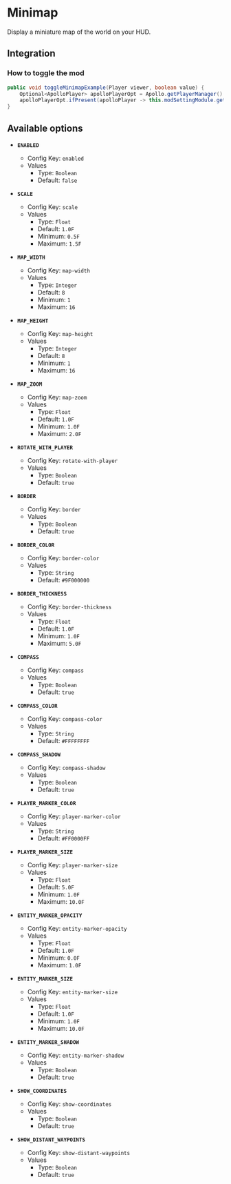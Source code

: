 # Minimap

Display a miniature map of the world on your HUD.

## Integration

### How to toggle the mod

```java
public void toggleMinimapExample(Player viewer, boolean value) {
    Optional<ApolloPlayer> apolloPlayerOpt = Apollo.getPlayerManager().getPlayer(viewer.getUniqueId());
    apolloPlayerOpt.ifPresent(apolloPlayer -> this.modSettingModule.getOptions().set(apolloPlayer, ModMinimap.ENABLED, value));
}
```

## Available options

- __`ENABLED`__
    - Config Key: `enabled`
    - Values
        - Type: `Boolean`
        - Default: `false`

- __`SCALE`__
    - Config Key: `scale`
    - Values
        - Type: `Float`
        - Default: `1.0F`
        - Minimum: `0.5F`
        - Maximum: `1.5F`

- __`MAP_WIDTH`__
    - Config Key: `map-width`
    - Values
        - Type: `Integer`
        - Default: `8`
        - Minimum: `1`
        - Maximum: `16`

- __`MAP_HEIGHT`__
    - Config Key: `map-height`
    - Values
        - Type: `Integer`
        - Default: `8`
        - Minimum: `1`
        - Maximum: `16`

- __`MAP_ZOOM`__
    - Config Key: `map-zoom`
    - Values
        - Type: `Float`
        - Default: `1.0F`
        - Minimum: `1.0F`
        - Maximum: `2.0F`

- __`ROTATE_WITH_PLAYER`__
    - Config Key: `rotate-with-player`
    - Values
        - Type: `Boolean`
        - Default: `true`

- __`BORDER`__
    - Config Key: `border`
    - Values
        - Type: `Boolean`
        - Default: `true`

- __`BORDER_COLOR`__
    - Config Key: `border-color`
    - Values
        - Type: `String`
        - Default: `#9F000000`

- __`BORDER_THICKNESS`__
    - Config Key: `border-thickness`
    - Values
        - Type: `Float`
        - Default: `1.0F`
        - Minimum: `1.0F`
        - Maximum: `5.0F`

- __`COMPASS`__
    - Config Key: `compass`
    - Values
        - Type: `Boolean`
        - Default: `true`

- __`COMPASS_COLOR`__
    - Config Key: `compass-color`
    - Values
        - Type: `String`
        - Default: `#FFFFFFFF`

- __`COMPASS_SHADOW`__
    - Config Key: `compass-shadow`
    - Values
        - Type: `Boolean`
        - Default: `true`

- __`PLAYER_MARKER_COLOR`__
    - Config Key: `player-marker-color`
    - Values
        - Type: `String`
        - Default: `#FF0000FF`

- __`PLAYER_MARKER_SIZE`__
    - Config Key: `player-marker-size`
    - Values
        - Type: `Float`
        - Default: `5.0F`
        - Minimum: `1.0F`
        - Maximum: `10.0F`

- __`ENTITY_MARKER_OPACITY`__
    - Config Key: `entity-marker-opacity`
    - Values
        - Type: `Float`
        - Default: `1.0F`
        - Minimum: `0.0F`
        - Maximum: `1.0F`

- __`ENTITY_MARKER_SIZE`__
    - Config Key: `entity-marker-size`
    - Values
        - Type: `Float`
        - Default: `1.0F`
        - Minimum: `1.0F`
        - Maximum: `10.0F`

- __`ENTITY_MARKER_SHADOW`__
    - Config Key: `entity-marker-shadow`
    - Values
        - Type: `Boolean`
        - Default: `true`

- __`SHOW_COORDINATES`__
    - Config Key: `show-coordinates`
    - Values
        - Type: `Boolean`
        - Default: `true`

- __`SHOW_DISTANT_WAYPOINTS`__
    - Config Key: `show-distant-waypoints`
    - Values
        - Type: `Boolean`
        - Default: `true`

